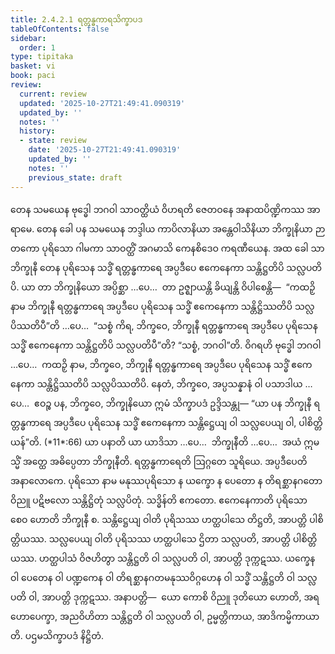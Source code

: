 ```yaml
---
title: 2.4.2.1 ရတ္တန္ဓကာရသိက္ခာပဒ
tableOfContents: false
sidebar:
  order: 1
type: tipitaka
basket: vi
book: paci
review:
  current: review
  updated: '2025-10-27T21:49:41.090319'
  updated_by: ''
  notes: ''
  history:
  - state: review
    date: '2025-10-27T21:49:41.090319'
    updated_by: ''
    notes: ''
    previous_state: draft
---
```



<ReviewStatus review={frontmatter.review} showDetails={true} />

<HypothesisAnnotation frontmatter={frontmatter} />

<DynamicBreadcrumb />

<Division number="838" book="paci" e="ch" v="2" p="351">

<Paragraph number="2671" book="paci">
တေန သမယေန ဗုဒ္ဓေါ ဘဂဝါ သာဝတ္ထိယံ ဝိဟရတိ ဇေတဝနေ အနာထပိဏ္ဍိကဿ အာရာမေ. တေန ခေါ ပန သမယေန ဘဒ္ဒါယ ကာပိလာနိယာ အန္တေဝါသိနိယာ ဘိက္ခုနိယာ ဉာတကော ပုရိသော ဂါမကာ သာဝတ္ထိံ အဂမာသိ ကေနစိဒေဝ ကရဏီယေန. အထ ခေါ သာ ဘိက္ခုနီ တေန ပုရိသေန သဒ္ဓိံ ရတ္တန္ဓကာရေ အပ္ပဒီပေ ဧကေနေကာ သန္တိဋ္ဌတိပိ သလ္လပတိပိ.
</Paragraph>

<Paragraph number="2672" book="paci">
ယာ တာ ဘိက္ခုနိယော အပ္ပိစ္ဆာ …ပေ…  တာ ဥဇ္ဈာယန္တိ ခိယျန္တိ ဝိပါစေန္တိ—  “ကထဉှိ နာမ ဘိက္ခုနီ ရတ္တန္ဓကာရေ အပ္ပဒီပေ ပုရိသေန သဒ္ဓိံ ဧကေနေကာ သန္တိဋ္ဌိဿတိပိ သလ္လပိဿတိပီ”တိ …ပေ…  “သစ္စံ ကိရ, ဘိက္ခဝေ, ဘိက္ခုနီ ရတ္တန္ဓကာရေ အပ္ပဒီပေ ပုရိသေန သဒ္ဓိံ ဧကေနေကာ သန္တိဋ္ဌတိပိ သလ္လပတိပီ”တိ? “သစ္စံ, ဘဂဝါ”တိ. ဝိဂရဟိ ဗုဒ္ဓေါ ဘဂဝါ …ပေ…  ကထဉှိ နာမ, ဘိက္ခဝေ, ဘိက္ခုနီ ရတ္တန္ဓကာရေ အပ္ပဒီပေ ပုရိသေန သဒ္ဓိံ ဧကေနေကာ သန္တိဋ္ဌိဿတိပိ သလ္လပိဿတိပိ. နေတံ, ဘိက္ခဝေ, အပ္ပသန္နာနံ ဝါ ပသာဒါယ …ပေ…  ဧဝဉ္စ ပန, ဘိက္ခဝေ, ဘိက္ခုနိယော ဣမံ သိက္ခာပဒံ ဥဒ္ဒိသန္တု—
</Paragraph>

</Division>
<Division number="839" book="paci" e="ch" v="2" p="352">

<Paragraph number="2673" book="paci">
<Emphasis>“ယာ ပန ဘိက္ခုနီ ရတ္တန္ဓကာရေ အပ္ပဒီပေ ပုရိသေန သဒ္ဓိံ ဧကေနေကာ သန္တိဋ္ဌေယျ ဝါ သလ္လပေယျ ဝါ, ပါစိတ္တိယန်”</Emphasis>တိ. (*11*:<Emphasis>66</Emphasis>)
</Paragraph>

</Division>
<Division number="840" book="paci" e="ch" v="2" p="352">

<Paragraph number="2674" book="paci">
<Emphasis>ယာ ပနာ</Emphasis>တိ ယာ ယာဒိသာ …ပေ…  <Emphasis>ဘိက္ခုနီ</Emphasis>တိ …ပေ…  အယံ ဣမသ္မိံ အတ္ထေ အဓိပ္ပေတာ ဘိက္ခုနီတိ.
</Paragraph>

<Paragraph number="2675" book="paci">
<Emphasis>ရတ္တန္ဓကာရေ</Emphasis>တိ ဩဂ္ဂတေ သူရိယေ. အပ္ပဒီပေတိ အနာလောကေ.
</Paragraph>

<Paragraph number="2676" book="paci">
<Emphasis>ပုရိသော</Emphasis> နာမ မနုဿပုရိသော န ယက္ခော န ပေတော န တိရစ္ဆာနဂတော ဝိညူ ပဋိဗလော သန္တိဋ္ဌိတုံ သလ္လပိတုံ.
</Paragraph>

<Paragraph number="2677" book="paci">
<Emphasis>သဒ္ဓိန်</Emphasis>တိ ဧကတော. <Emphasis>ဧကေနေကာ</Emphasis>တိ ပုရိသော စေဝ ဟောတိ ဘိက္ခုနီ စ.
</Paragraph>

<Paragraph number="2678" book="paci">
<Emphasis>သန္တိဋ္ဌေယျ ဝါ</Emphasis>တိ ပုရိသဿ ဟတ္ထပါသေ တိဋ္ဌတိ, အာပတ္တိ ပါစိတ္တိယဿ.
</Paragraph>

<Paragraph number="2679" book="paci">
<Emphasis>သလ္လပေယျ ဝါ</Emphasis>တိ ပုရိသဿ ဟတ္ထပါသေ ဌိတာ သလ္လပတိ, အာပတ္တိ ပါစိတ္တိယဿ.
</Paragraph>

<Paragraph number="2680" book="paci">
ဟတ္ထပါသံ ဝိဇဟိတွာ သန္တိဋ္ဌတိ ဝါ သလ္လပတိ ဝါ, အာပတ္တိ ဒုက္ကဋဿ. ယက္ခေန ဝါ ပေတေန ဝါ ပဏ္ဍကေန ဝါ တိရစ္ဆာနဂတမနုဿဝိဂ္ဂဟေန ဝါ သဒ္ဓိံ သန္တိဋ္ဌတိ ဝါ သလ္လပတိ ဝါ, အာပတ္တိ ဒုက္ကဋဿ.
</Paragraph>

</Division>
<Division number="841" book="paci" e="ch" v="2" p="352">

<Paragraph number="2681" book="paci">
အနာပတ္တိ—  ယော ကောစိ ဝိညူ ဒုတိယော ဟောတိ, အရဟောပေက္ခာ, အညဝိဟိတာ သန္တိဋ္ဌတိ ဝါ သလ္လပတိ ဝါ, ဥမ္မတ္တိကာယ, အာဒိကမ္မိကာယာတိ.

</Paragraph>
</Division>

<Paragraph number="2682" type="center" book="paci">
ပဌမသိက္ခာပဒံ နိဋ္ဌိတံ.
</Paragraph>